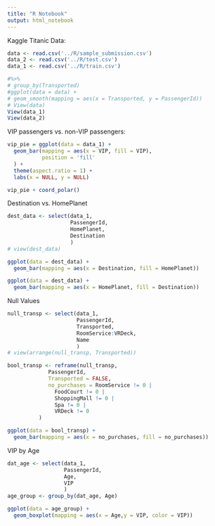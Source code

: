 ---
title: "R Notebook"
output: html_notebook
---

Kaggle Titanic Data:

```{r}
data <- read.csv('../R/sample_submission.csv')
data_2 <- read.csv('../R/test.csv')
data_1 <- read.csv('../R/train.csv')

#%>%
# group_by(Transported)
#ggplot(data = data) +
# geom_smooth(mapping = aes(x = Transported, y = PassengerId))
# View(data)
View(data_1)
View(data_2)
```

VIP passengers vs. non-VIP passengers:

```{r}
vip_pie = ggplot(data = data_1) +
  geom_bar(mapping = aes(x = VIP, fill = VIP),
           position = 'fill'
  ) +
  theme(aspect.ratio = 1) +
  labs(x = NULL, y = NULL)

vip_pie + coord_polar()
```

Destination vs. HomePlanet

```{r}
dest_data <- select(data_1,
                    PassengerId,
                    HomePlanet,
                    Destination
                    )
# view(dest_data)

ggplot(data = dest_data) +
  geom_bar(mapping = aes(x = Destination, fill = HomePlanet))

ggplot(data = dest_data) +
  geom_bar(mapping = aes(x = HomePlanet, fill = Destination))
```

Null Values

```{r}
null_transp <- select(data_1,
                      PassengerId,
                      Transported,
                      RoomService:VRDeck,
                      Name
                      )
# view(arrange(null_transp, Transported))

bool_transp <- reframe(null_transp,
             PassengerId,
             Transported = FALSE,
             no_purchases = RoomService != 0 |
               FoodCourt != 0 |
               ShoppingMall != 0 |
               Spa != 0 |
               VRDeck != 0
          )

ggplot(data = bool_transp) +
  geom_bar(mapping = aes(x = no_purchases, fill = no_purchases))
```

VIP by Age

```{r}
dat_age <- select(data_1,
                  PassengerId,
                  Age,
                  VIP
                  )
age_group <- group_by(dat_age, Age)

ggplot(data = age_group) +
  geom_boxplot(mapping = aes(x = Age,y = VIP, color = VIP))
```
